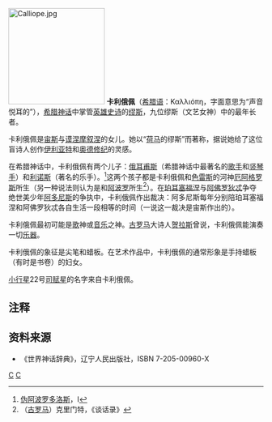 [[File:Calliope.jpg|190px]]
'''卡利俄佩'''（[[希腊语|希腊语]]：Καλλιόπη，字面意思为“声音悦耳的”），[[希腊神话|希腊神话]]中掌管[[英雄|英雄]][[史诗|史诗]]的[[缪斯|缪斯]]，九位缪斯（文艺女神）中的最年长者。

卡利俄佩是[[宙斯|宙斯]]与[[谟涅摩叙涅|谟涅摩叙涅]]的女儿。她以“[[荷马|荷马]]的缪斯”而著称，据说她给了这位盲诗人创作[[伊利亚特|伊利亚特]]和[[奥德修纪|奥德修纪]]的灵感。

在希腊神话中，卡利俄佩有两个儿子：[[俄耳甫斯|俄耳甫斯]]（希腊神话中最著名的[[歌手|歌手]]和[[竖琴|竖琴手]]）和[[利诺斯|利诺斯]]（著名的乐手）。<ref>[[伪阿波罗多洛斯|伪阿波罗多洛斯]]，I</ref>这两个孩子都是卡利俄佩和[[色雷斯|色雷斯]]的河神[[厄阿格罗斯|厄阿格罗斯]]所生（另一种说法则认为是和[[阿波罗|阿波罗]]所生<ref>（[[古罗马|古罗马]]）克里门特，《谈话录》</ref>）。在[[珀耳塞福涅|珀耳塞福涅]]与[[阿佛罗狄忒|阿佛罗狄忒]]争夺绝世美少年[[阿多尼斯|阿多尼斯]]的争执中，卡利俄佩作出裁决：阿多尼斯每年分别陪珀耳塞福涅和阿佛罗狄忒各自生活一段相等的时间（一说这一裁决是宙斯作出的）。

卡利俄佩最初可能是[[歌|歌]]神或[[音乐|音乐]]之神。[[古罗马|古罗马]]大诗人[[贺拉斯|贺拉斯]]曾说，卡利俄佩能演奏一切[[乐器|乐器]]。

卡利俄佩的象征是尖笔和蜡板。在艺术作品中，卡利俄佩的通常形象是手持蜡板（有时是书卷）的妇女。

[[小行星|小行星]]22号[[司赋星|司赋星]]的名字来自卡利俄佩。
==注释==
<references/>
==资料来源==
{{Commonscat|Calliope}}
*《世界神话辞典》，辽宁人民出版社，ISBN 7-205-00960-X 

{{缪斯}}
{{Authority control}}
[[Category:艺术神|C]]
[[Category:缪斯|C]]